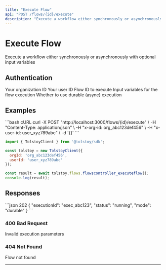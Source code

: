 ```yaml
---
title: "Execute Flow"
api: "POST /flows/{id}/execute"
description: "Execute a workflow either synchronously or asynchronously with optional input variables"
---
```


# Execute Flow

Execute a workflow either synchronously or asynchronously with optional input variables

## Authentication

<ParamField header="x-org-id" type="string" required>
  Your organization ID
</ParamField>

<ParamField header="x-user-id" type="string" required>
  Your user ID
</ParamField>

<ParamField path="id" type="string" required>
  Flow ID to execute
</ParamField>

<ParamField body="variables" type="object">
  Input variables for the flow execution
</ParamField>

<ParamField body="useDurable" type="boolean">
  Whether to use durable (async) execution
</ParamField>

## Examples

<CodeGroup>
```bash cURL
curl -X POST "http://localhost:3000/flows/{id}/execute" \
  -H "Content-Type: application/json" \
  -H "x-org-id: org_abc123def456" \
  -H "x-user-id: user_xyz789abc" \
  -d '{}'
```

```javascript JavaScript SDK
import { TolstoyClient } from '@tolstoy/sdk';

const tolstoy = new TolstoyClient({
  orgId: 'org_abc123def456',
  userId: 'user_xyz789abc'
});

const result = await tolstoy.flows.flowscontroller_executeflow();
console.log(result);
```
</CodeGroup>

## Responses

<ResponseExample>
```json 202 
{
  "executionId": "exec_abc123",
  "status": "running",
  "mode": "durable"
}
```
</ResponseExample>

### 400 Bad Request

Invalid execution parameters

### 404 Not Found

Flow not found

---

<Snippet file="api-footer.mdx" />
